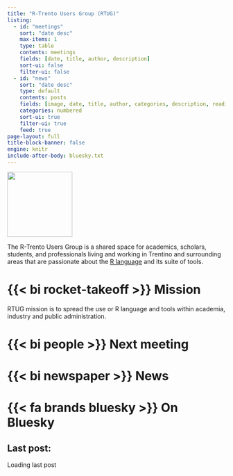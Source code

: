 ```yaml
---
title: "R-Trento Users Group (RTUG)"
listing:
  - id: "meetings"
    sort: "date desc"
    max-items: 1
    type: table
    contents: meetings
    fields: [date, title, author, description]
    sort-ui: false
    filter-ui: false
  - id: "news"
    sort: "date desc"
    type: default
    contents: posts
    fields: [image, date, title, author, categories, description, reading-time]
    categories: numbered
    sort-ui: true
    filter-ui: true
    feed: true
page-layout: full
title-block-banner: false
engine: knitr
include-after-body: bluesky.txt
---
```


::: {layout="[20,80]"}
::: {#second-column}
![](images/logo.png){width=150px}
:::
:::{#first-column}
The R-Trento Users Group is a shared space for academics, scholars, students, and professionals living and working in Trentino and surrounding areas that are passionate about the [R language](https://r-project.org) and its suite of tools.

# {{< bi rocket-takeoff >}} Mission

RTUG mission is to spread the use or R language and tools within academia, industry and public administration.
:::

:::


# {{< bi people >}} Next meeting

:::{#meetings}
:::


# {{< bi newspaper >}} News

:::{#news}
:::


# {{< fa brands bluesky >}} On Bluesky

:::{.callout-note}
## Last post:
:::{#bluesky-box}
Loading last post
:::
:::